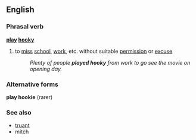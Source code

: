 ==English==

===Phrasal verb===
'''[[play]] [[hooky]]'''
#{{idiom}} to [[miss]] [[school]], [[work]], etc. without suitable [[permission]] or [[excuse]]
#:''Plenty of people '''played hooky''' from work to go see the movie on opening day.''

===Alternative forms===
'''play hookie''' (rarer)

===See also===
*[[truant]]
*mitch